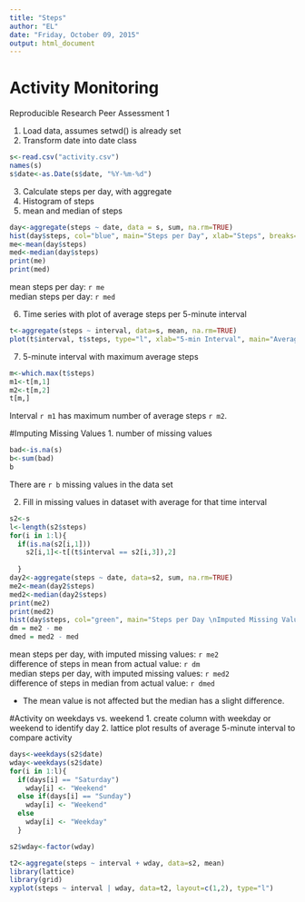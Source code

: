 ```yaml
---
title: "Steps"
author: "EL"
date: "Friday, October 09, 2015"
output: html_document
---
```


Activity Monitoring
======================
Reproducible Research
Peer Assessment 1

1. Load data, assumes setwd() is already set
2. Transform date into date class

```r
s<-read.csv("activity.csv")
names(s)
s$date<-as.Date(s$date, "%Y-%m-%d")

```
3. Calculate steps per day, with aggregate
4. Histogram of steps
5. mean and median of steps

```r
day<-aggregate(steps ~ date, data = s, sum, na.rm=TRUE)
hist(day$steps, col="blue", main="Steps per Day", xlab="Steps", breaks=10)
me<-mean(day$steps)
med<-median(day$steps)
print(me)
print(med)
```
mean steps per day: `r me`  
median steps per day: `r med`

6. Time series with plot of average steps per 5-minute interval

```r
t<-aggregate(steps ~ interval, data=s, mean, na.rm=TRUE)
plot(t$interval, t$steps, type="l", xlab="5-min Interval", main="Average Steps",  ylab="Average Steps per Day", col="blue")
```

7. 5-minute interval with maximum average steps

```r
m<-which.max(t$steps)
m1<-t[m,1]
m2<-t[m,2]
t[m,]
```
Interval `r m1` has maximum number of average steps `r m2`.

#Imputing Missing Values
1. number of missing values

```r
bad<-is.na(s)
b<-sum(bad)
b
```
There are `r b` missing values in the data set

2. Fill in missing values in dataset with average for that time interval

```r
s2<-s
l<-length(s2$steps)
for(i in 1:l){
  if(is.na(s2[i,1]))
    s2[i,1]<-t[(t$interval == s2[i,3]),2]
  
  }
day2<-aggregate(steps ~ date, data=s2, sum, na.rm=TRUE)
me2<-mean(day2$steps)
med2<-median(day2$steps)
print(me2)
print(med2)
hist(day$steps, col="green", main="Steps per Day \nImputed Missing Values", xlab="Steps", breaks=10)
dm = me2 - me
dmed = med2 - med

```

mean steps per day, with imputed missing values: `r me2`  
difference of steps in mean from actual value: `r dm`   
median steps per day, with imputed missing values: `r med2`  
difference of steps in median from actual value: `r dmed`  

- The mean value is not affected but the median has a slight difference.

#Activity on weekdays vs. weekend
1. create column with weekday or weekend to identify day
2. lattice plot results of average 5-minute interval to compare activity

```r

days<-weekdays(s2$date)
wday<-weekdays(s2$date)
for(i in 1:l){
  if(days[i] == "Saturday")
    wday[i] <- "Weekend"
  else if(days[i] == "Sunday")
    wday[i] <- "Weekend"
  else
    wday[i] <- "Weekday"
  }

s2$wday<-factor(wday)

t2<-aggregate(steps ~ interval + wday, data=s2, mean)
library(lattice)
library(grid)
xyplot(steps ~ interval | wday, data=t2, layout=c(1,2), type="l")


```



